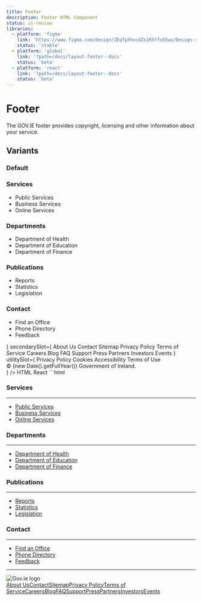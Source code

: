```yaml
---
title: Footer
description: Footer HTML Component
status: in-review
libraries:
  - platform: 'figma'
    link: 'https://www.figma.com/design/ZEqfpXhocdZs1K5YfsE5ws/Design-system?node-id=4939-2662'
    status: 'stable'
  - platform: 'global'
    link: '?path=/docs/layout-footer--docs'
    status: 'beta'
  - platform: 'react'
    link: '?path=/docs/layout-footer--docs'
    status: 'beta'
---
```


# Footer

The GOV.IE footer provides copyright, licensing and other information about your service.

## Variants

### Default

<ComponentContainer fullWidth>
  <Footer
    primarySlot={
      <div className="gi-grid-responsive !gi-ml-0 !gi-mr-0">
        <div className="gi-col-span-4 md:gi-col-span-4 lg:gi-col-span-3">
          <h3 className="gi-heading-sm gi-mb-4">Services</h3>
          <SectionBreak color="gi-border-gray-100" size="md" />
          <ul className="gi-space-y-2">
            <li>
              <Link
                noColor
                href="/services/public-services"
                aria-label="Public Services"
              >
                Public Services
              </Link>
            </li>
            <li>
              <Link
                noColor
                href="/services/business-services"
                aria-label="Business Services"
              >
                Business Services
              </Link>
            </li>
            <li>
              <Link
                noColor
                href="/services/online-services"
                aria-label="Online Services"
              >
                Online Services
              </Link>
            </li>
          </ul>
        </div>
        <div className="gi-col-span-4 md:gi-col-span-4 lg:gi-col-span-3">
          <h3 className="gi-heading-sm gi-mb-4">Departments</h3>
          <SectionBreak color="gi-border-gray-100" size="md" />
          <ul className="gi-space-y-2">
            <li>
              <Link
                noColor
                href="/departments/health"
                aria-label="Department of Health"
              >
                Department of Health
              </Link>
            </li>
            <li>
              <Link
                noColor
                href="/departments/education"
                aria-label="Department of Education"
              >
                Department of Education
              </Link>
            </li>
            <li>
              <Link
                noColor
                href="/departments/finance"
                aria-label="Department of Finance"
              >
                Department of Finance
              </Link>
            </li>
          </ul>
        </div>
        <div className="gi-col-span-4 md:gi-col-span-4 lg:gi-col-span-3">
          <h3 className="gi-heading-sm gi-mb-4">Publications</h3>
          <SectionBreak color="gi-border-gray-100" size="md" />
          <ul className="gi-space-y-2">
            <li>
              <Link noColor href="/publications/reports" aria-label="Reports">
                Reports
              </Link>
            </li>
            <li>
              <Link
                noColor
                href="/publications/statistics"
                aria-label="Statistics"
              >
                Statistics
              </Link>
            </li>
            <li>
              <Link
                noColor
                href="/publications/legislation"
                aria-label="Legislation"
              >
                Legislation
              </Link>
            </li>
          </ul>
        </div>
        <div className="gi-col-span-4 md:gi-col-span-4 lg:gi-col-span-3">
          <h3 className="gi-heading-sm gi-mb-4">Contact</h3>
          <SectionBreak color="gi-border-gray-100" size="md" />
          <ul className="gi-space-y-2">
            <li>
              <Link
                noColor
                href="/contact/find-an-office"
                aria-label="Find an Office"
              >
                Find an Office
              </Link>
            </li>
            <li>
              <Link
                noColor
                href="/contact/phone-directory"
                aria-label="Phone Directory"
              >
                Phone Directory
              </Link>
            </li>
            <li>
              <Link noColor href="/contact/feedback" aria-label="Feedback">
                Feedback
              </Link>
            </li>
          </ul>
        </div>
      </div>
    }
    secondarySlot={
      <Stack direction={'column'} gap={4}>
        <Stack
          direction={{ base: 'column', xs: 'column', md: 'row' }}
          gap={4}
          wrap
        >
          <Link noColor href="/about-us" aria-label="About Us">
            About Us
          </Link>
          <Link noColor href="/contact" aria-label="Contact">
            Contact
          </Link>
          <Link noColor href="/sitemap" aria-label="Sitemap">
            Sitemap
          </Link>
          <Link noColor href="/privacy-policy" aria-label="Privacy Policy">
            Privacy Policy
          </Link>
          <Link noColor href="/terms-of-service" aria-label="Terms of Service">
            Terms of Service
          </Link>
          <Link noColor href="/careers" aria-label="Careers">
            Careers
          </Link>
          <Link noColor href="/blog" aria-label="Blog">
            Blog
          </Link>
          <Link noColor href="/faq" aria-label="FAQ">
            FAQ
          </Link>
          <Link noColor href="/support" aria-label="Support">
            Support
          </Link>
          <Link noColor href="/press" aria-label="Press">
            Press
          </Link>
          <Link noColor href="/partners" aria-label="Partners">
            Partners
          </Link>
          <Link noColor href="/investors" aria-label="Investors">
            Investors
          </Link>
          <Link noColor href="/events" aria-label="Events">
            Events
          </Link>
        </Stack>
        <Stack direction={'row'} gap={4}>
          <Icon icon="social_x" />
          <Icon icon="social_facebook" />
          <Icon icon="social_bluesky" />
          <Icon icon="social_linkedin" />
        </Stack>
      </Stack>
    }
    utilitySlot={
      <Stack
        direction={{ base: 'column', xs: 'column', md: 'row' }}
        gap={4}
        itemsDistribution="center"
        itemsAlignment="center"
      >
        <Link noColor href="/privacy-policy" aria-label="Privacy Policy">
          Privacy Policy
        </Link>
        <Link noColor href="/cookies" aria-label="Cookies">
          Cookies
        </Link>
        <Link noColor href="/accessibility" aria-label="Accessibility">
          Accessibility
        </Link>
        <Link noColor href="/terms-of-use" aria-label="Terms of Use">
          Terms of Use
        </Link>
        <div className="gi-text-sm">
          © {new Date().getFullYear()} Government of Ireland.
        </div>
      </Stack>
    }
  />
</ComponentContainer>

<Tabs id="tab1">
  <TabList>
    <TabItem value="tab11" checked>HTML</TabItem>
    <TabItem value="tab12">React</TabItem>
  </TabList>
  <TabPanel value="tab11">        
    ```html
    <footer class="gi-footer" data-module="gieds-footer" role="contentinfo" aria-label="Footer">
      <div class="gi-footer-container">
        <div data-testid="govie-container" class="gi-layout-container">
          <div aria-label="Primary footer slot">
              <div class="gi-grid-responsive !gi-ml-0 !gi-mr-0">
                  <div class="gi-col-span-4 md:gi-col-span-4 lg:gi-col-span-3">
                      <h3 class="gi-heading-sm gi-mb-4">Services</h3>
                      <hr class="gi-section-break-md gi-border-gray-100" role="separator" aria-label="Section break">
                      <ul class="gi-list-bullet">
                          <li><a href="/services/public-services" aria-label="Public Services"
                                  class="gi-link gi-link-inherit">Public Services</a></li>
                          <li><a href="/services/business-services" aria-label="Business Services"
                                  class="gi-link gi-link-inherit">Business Services</a></li>
                          <li><a href="/services/online-services" aria-label="Online Services"
                                  class="gi-link gi-link-inherit">Online Services</a></li>
                      </ul>
                  </div>
                  <div class="gi-col-span-4 md:gi-col-span-4 lg:gi-col-span-3">
                      <h3 class="gi-heading-sm gi-mb-4">Departments</h3>
                      <hr class="gi-section-break-md gi-border-gray-100" role="separator" aria-label="Section break">
                      <ul class="gi-list-bullet">
                          <li><a href="/departments/health" aria-label="Department of Health"
                                  class="gi-link gi-link-inherit">Department of Health</a></li>
                          <li><a href="/departments/education" aria-label="Department of Education"
                                  class="gi-link gi-link-inherit">Department of Education</a></li>
                          <li><a href="/departments/finance" aria-label="Department of Finance"
                                  class="gi-link gi-link-inherit">Department of Finance</a></li>
                      </ul>
                  </div>
                  <div class="gi-col-span-4 md:gi-col-span-4 lg:gi-col-span-3">
                      <h3 class="gi-heading-sm gi-mb-4">Publications</h3>
                      <hr class="gi-section-break-md gi-border-gray-100" role="separator" aria-label="Section break">
                      <ul class="gi-list-bullet">
                          <li><a href="/publications/reports" aria-label="Reports"
                                  class="gi-link gi-link-inherit">Reports</a></li>
                          <li><a href="/publications/statistics" aria-label="Statistics"
                                  class="gi-link gi-link-inherit">Statistics</a></li>
                          <li><a href="/publications/legislation" aria-label="Legislation"
                                  class="gi-link gi-link-inherit">Legislation</a></li>
                      </ul>
                  </div>
                  <div class="gi-col-span-4 md:gi-col-span-4 lg:gi-col-span-3">
                      <h3 class="gi-heading-sm gi-mb-4">Contact</h3>
                      <hr class="gi-section-break-md gi-border-gray-100" role="separator" aria-label="Section break">
                      <ul class="gi-list-bullet">
                          <li><a href="/contact/find-an-office" aria-label="Find an Office"
                                  class="gi-link gi-link-inherit">Find an Office</a></li>
                          <li><a href="/contact/phone-directory" aria-label="Phone Directory"
                                  class="gi-link gi-link-inherit">Phone Directory</a></li>
                          <li><a href="/contact/feedback" aria-label="Feedback"
                                  class="gi-link gi-link-inherit">Feedback</a></li>
                      </ul>
                  </div>
              </div>
          </div>
          <hr class="gi-section-break-lg gi-border-gray-100" role="separator" aria-label="Section break">
          <div class="gi-footer-secondary-slot" aria-label="Secondary footer slot">
              <div class="gi-footer-logo">
                  <img class="gi-h-16"
                      src="https://raw.githubusercontent.com/ogcio/govie-ds/refs/heads/main/assets/logos/gov-of-ireland/harp-gold-text-green.svg"
                      alt="Gov.ie logo" />
              </div>
              <div class="gi-footer-secondary-slot-content">
                  <div class="gi-flex gi-w-full gi-justify-start gi-items-start gi-flex-col gi-gap-4 gi-flex-nowrap"
                      role="region" style="height:100%">
                      <div class="gi-flex gi-w-full gi-justify-start gi-items-start gi-flex-row gi-gap-4 gi-flex-wrap"
                          role="region" style="height:100%" data-testid="govie-stack-item-0"><a href="/about-us"
                              aria-label="About Us" class="gi-link gi-link-inherit" data-testid="govie-stack-item-0">About
                              Us</a><a href="/contact" aria-label="Contact" class="gi-link gi-link-inherit"
                              data-testid="govie-stack-item-1">Contact</a><a href="/sitemap" aria-label="Sitemap"
                              class="gi-link gi-link-inherit" data-testid="govie-stack-item-2">Sitemap</a><a
                              href="/privacy-policy" aria-label="Privacy Policy" class="gi-link gi-link-inherit"
                              data-testid="govie-stack-item-3">Privacy Policy</a><a href="/terms-of-service"
                              aria-label="Terms of Service" class="gi-link gi-link-inherit"
                              data-testid="govie-stack-item-4">Terms of Service</a><a href="/careers" aria-label="Careers"
                              class="gi-link gi-link-inherit" data-testid="govie-stack-item-5">Careers</a><a href="/blog"
                              aria-label="Blog" class="gi-link gi-link-inherit"
                              data-testid="govie-stack-item-6">Blog</a><a href="/faq" aria-label="FAQ"
                              class="gi-link gi-link-inherit" data-testid="govie-stack-item-7">FAQ</a><a href="/support"
                              aria-label="Support" class="gi-link gi-link-inherit"
                              data-testid="govie-stack-item-8">Support</a><a href="/press" aria-label="Press"
                              class="gi-link gi-link-inherit" data-testid="govie-stack-item-9">Press</a><a
                              href="/partners" aria-label="Partners" class="gi-link gi-link-inherit"
                              data-testid="govie-stack-item-10">Partners</a><a href="/investors" aria-label="Investors"
                              class="gi-link gi-link-inherit" data-testid="govie-stack-item-11">Investors</a><a
                              href="/events" aria-label="Events" class="gi-link gi-link-inherit"
                              data-testid="govie-stack-item-12">Events</a></div>
                      <div class="gi-flex gi-w-full gi-justify-start gi-items-start gi-flex-row gi-gap-4 gi-flex-nowrap"
                          role="region" style="height:100%" data-testid="govie-stack-item-1"><svg width="24px"
                              height="24px" viewBox="0 0 24 24" class="gi-block" fill="none"
                              xmlns="http://www.w3.org/2000/svg">
                              <path
                                  d="M13.8623 10.4686L21.1542 2H19.4263L13.0947 9.3532L8.03772 2H2.20508L9.85224 13.1193L2.20508 22H3.93312L10.6194 14.2348L15.96 22H21.7926L13.8623 10.4686ZM4.55576 3.29968H7.20993L19.4271 20.7594H16.7729L4.55576 3.29968Z"
                                  fill="#0B0C0C"></path>
                          </svg><svg width="24px" height="24px" viewBox="0 0 24 24" class="gi-block" fill="none"
                              xmlns="http://www.w3.org/2000/svg">
                              <path
                                  d="M12 1C5.925 1 1 5.95031 1 12.0565C1 17.5999 5.0625 22.1768 10.356 22.9764V14.987H7.6345V12.0807H10.356V10.1468C10.356 6.9449 11.908 5.53921 14.5555 5.53921C15.8235 5.53921 16.494 5.63369 16.8115 5.67692V8.21389H15.0055C13.8815 8.21389 13.489 9.28486 13.489 10.492V12.0807H16.783L16.336 14.987H13.489V23C18.858 22.2678 23 17.6537 23 12.0565C23 5.95031 18.075 1 12 1Z"
                                  fill="#0B0C0C"></path>
                          </svg><svg width="24px" height="24px" viewBox="0 0 24 24" class="gi-block" fill="none"
                              xmlns="http://www.w3.org/2000/svg">
                              <path
                                  d="M5.76884 3.30802C8.29094 5.20793 11.0042 9.05965 12 11.1266V16.5861C12 16.4699 11.9553 16.6012 11.8591 16.8841C11.3393 18.4158 9.30912 24.394 4.66678 19.6148C2.22237 17.0986 3.354 14.5823 7.8035 13.8226C5.25803 14.2571 2.39631 13.5391 1.61119 10.7237C1.385 9.91387 1 4.92537 1 4.25162C1 0.876681 3.94903 1.93749 5.76884 3.30802ZM18.2312 3.30802C15.7091 5.20793 12.9958 9.05965 12 11.1266V16.5861C12 16.4699 12.0447 16.6012 12.1409 16.8841C12.6607 18.4158 14.6909 24.394 19.3332 19.6148C21.7776 17.0986 20.646 14.5823 16.1965 13.8226C18.742 14.2571 21.6037 13.5391 22.3888 10.7237C22.615 9.91387 23 4.92537 23 4.25162C23 0.876681 20.0513 1.93749 18.2312 3.30802Z"
                                  fill="#0B0C0C"></path>
                          </svg><svg width="24px" height="24px" viewBox="0 0 24 24" class="gi-block" fill="none"
                              xmlns="http://www.w3.org/2000/svg">
                              <path
                                  d="M21.3719 1C22.2689 1 22.9994 1.71022 22.9994 2.58626V21.4125C22.9994 22.2886 22.2689 23 21.3719 23H2.62264C1.72745 23 1 22.2886 1 21.4125V2.58626C1 1.71022 1.72745 1 2.62264 1H21.3719ZM19.7469 19.7463V13.9885C19.7469 11.1609 19.1364 8.98705 15.8326 8.98705C14.2451 8.98705 13.1804 9.8575 12.7453 10.6828H12.7007V9.24759H9.57286V19.7463H12.8319V14.5536C12.8319 13.184 13.091 11.8571 14.7888 11.8571C16.4633 11.8571 16.4843 13.4233 16.4843 14.6408V19.7463H19.7469ZM7.52588 9.24759H4.25963V19.7463H7.52588V9.24759ZM5.89362 4.02869C4.84566 4.02869 4.00064 4.87646 4.00064 5.92085C4.00064 6.9655 4.84566 7.81323 5.89362 7.81323C6.93745 7.81323 7.78488 6.9655 7.78488 5.92085C7.78488 4.87646 6.93745 4.02869 5.89362 4.02869Z"
                                  fill="#0B0C0C"></path>
                          </svg></div>
                  </div>
              </div>
          </div>
        </div>
      </div>
      <div class="gi-footer-utility" aria-label="Utility links">
          <div class="gi-flex gi-w-full gi-justify-center gi-items-center gi-flex-col xs:gi-flex-col md:gi-flex-row gi-gap-4 gi-flex-nowrap"
              role="region" style="height:100%"><a href="/privacy-policy" aria-label="Privacy Policy"
                  class="gi-link gi-link-inherit" data-testid="govie-stack-item-0">Privacy Policy</a><a href="/cookies"
                  aria-label="Cookies" class="gi-link gi-link-inherit" data-testid="govie-stack-item-1">Cookies</a><a
                  href="/accessibility" aria-label="Accessibility" class="gi-link gi-link-inherit"
                  data-testid="govie-stack-item-2">Accessibility</a><a href="/terms-of-use" aria-label="Terms of Use"
                  class="gi-link gi-link-inherit" data-testid="govie-stack-item-3">Terms of Use</a>
              <div class="gi-text-sm" data-testid="govie-stack-item-4">© <!-- -->2025<!-- --> Government of Ireland.</div>
          </div>
      </div>
    </footer>
    ```
  </TabPanel>
  <TabPanel value="tab12">
    ```jsx
    import { Footer } from '@govie-ds/react';

    <Footer
      primarySlot={
        <div className="gi-grid-responsive !gi-ml-0 !gi-mr-0">
          <div className="gi-col-span-4 md:gi-col-span-4 lg:gi-col-span-3">
            <h3 className="gi-heading-sm gi-mb-4">Services</h3>
            <SectionBreak color="gi-border-gray-100" size="md" />
            <ul className="gi-space-y-2">
              <li>
                <Link
                  noColor
                  href="/services/public-services"
                  aria-label="Public Services"
                >
                  Public Services
                </Link>
              </li>
              <li>
                <Link
                  noColor
                  href="/services/business-services"
                  aria-label="Business Services"
                >
                  Business Services
                </Link>
              </li>
              <li>
                <Link
                  noColor
                  href="/services/online-services"
                  aria-label="Online Services"
                >
                  Online Services
                </Link>
              </li>
            </ul>
          </div>
          <div className="gi-col-span-4 md:gi-col-span-4 lg:gi-col-span-3">
            <h3 className="gi-heading-sm gi-mb-4">Departments</h3>
            <SectionBreak color="gi-border-gray-100" size="md" />
            <ul className="gi-space-y-2">
              <li>
                <Link
                  noColor
                  href="/departments/health"
                  aria-label="Department of Health"
                >
                  Department of Health
                </Link>
              </li>
              <li>
                <Link
                  noColor
                  href="/departments/education"
                  aria-label="Department of Education"
                >
                  Department of Education
                </Link>
              </li>
              <li>
                <Link
                  noColor
                  href="/departments/finance"
                  aria-label="Department of Finance"
                >
                  Department of Finance
                </Link>
              </li>
            </ul>
          </div>
          <div className="gi-col-span-4 md:gi-col-span-4 lg:gi-col-span-3">
            <h3 className="gi-heading-sm gi-mb-4">Publications</h3>
            <SectionBreak color="gi-border-gray-100" size="md" />
            <ul className="gi-space-y-2">
              <li>
                <Link noColor href="/publications/reports" aria-label="Reports">
                  Reports
                </Link>
              </li>
              <li>
                <Link
                  noColor
                  href="/publications/statistics"
                  aria-label="Statistics"
                >
                  Statistics
                </Link>
              </li>
              <li>
                <Link
                  noColor
                  href="/publications/legislation"
                  aria-label="Legislation"
                >
                  Legislation
                </Link>
              </li>
            </ul>
          </div>
          <div className="gi-col-span-4 md:gi-col-span-4 lg:gi-col-span-3">
            <h3 className="gi-heading-sm gi-mb-4">Contact</h3>
            <SectionBreak color="gi-border-gray-100" size="md" />
            <ul className="gi-space-y-2">
              <li>
                <Link
                  noColor
                  href="/contact/find-an-office"
                  aria-label="Find an Office"
                >
                  Find an Office
                </Link>
              </li>
              <li>
                <Link
                  noColor
                  href="/contact/phone-directory"
                  aria-label="Phone Directory"
                >
                  Phone Directory
                </Link>
              </li>
              <li>
                <Link noColor href="/contact/feedback" aria-label="Feedback">
                  Feedback
                </Link>
              </li>
            </ul>
          </div>
        </div>
      }
      secondarySlot={
        <Stack direction={'column'} gap={4}>
          <Stack direction={{ base: 'column', xs: 'column', md: 'row' }} gap={4} wrap>
            <Link noColor href="/about-us" aria-label="About Us">
              About Us
            </Link>
            <Link noColor href="/contact" aria-label="Contact">
              Contact
            </Link>
            <Link noColor href="/sitemap" aria-label="Sitemap">
              Sitemap
            </Link>
            <Link noColor href="/privacy-policy" aria-label="Privacy Policy">
              Privacy Policy
            </Link>
            <Link noColor href="/terms-of-service" aria-label="Terms of Service">
              Terms of Service
            </Link>
            <Link noColor href="/careers" aria-label="Careers">
              Careers
            </Link>
            <Link noColor href="/blog" aria-label="Blog">
              Blog
            </Link>
            <Link noColor href="/faq" aria-label="FAQ">
              FAQ
            </Link>
            <Link noColor href="/support" aria-label="Support">
              Support
            </Link>
            <Link noColor href="/press" aria-label="Press">
              Press
            </Link>
            <Link noColor href="/partners" aria-label="Partners">
              Partners
            </Link>
            <Link noColor href="/investors" aria-label="Investors">
              Investors
            </Link>
            <Link noColor href="/events" aria-label="Events">
              Events
            </Link>
          </Stack>
          <Stack direction={'row'} gap={4}>
            <Icon icon="social_x" />
            <Icon icon="social_facebook" />
            <Icon icon="social_bluesky" />
            <Icon icon="social_linkedin" />
          </Stack>
        </Stack>
      }
      utilitySlot= {
        <Stack
          direction={{ base: 'column', xs: 'column', md: 'row' }}
          gap={4}
          itemsDistribution="center"
          itemsAlignment="center"
        >
          <Link noColor href="/privacy-policy" aria-label="Privacy Policy">
            Privacy Policy
          </Link>
          <Link noColor href="/cookies" aria-label="Cookies">
            Cookies
          </Link>
          <Link noColor href="/accessibility" aria-label="Accessibility">
            Accessibility
          </Link>
          <Link noColor href="/terms-of-use" aria-label="Terms of Use">
            Terms of Use
          </Link>
          <div className="gi-text-sm">
            © {new Date().getFullYear()} Government of Ireland.
          </div>
        </Stack>
      }
    />
    ```

  </TabPanel>
</Tabs>

### Without Primary

<ComponentContainer fullWidth>
  <Footer
    secondarySlot={
      <Stack direction={'column'} gap={4}>
        <Stack
          direction={{ base: 'column', xs: 'column', md: 'row' }}
          gap={4}
          wrap
        >
          <Link noColor href="/about-us" aria-label="About Us">
            About Us
          </Link>
          <Link noColor href="/contact" aria-label="Contact">
            Contact
          </Link>
          <Link noColor href="/sitemap" aria-label="Sitemap">
            Sitemap
          </Link>
          <Link noColor href="/privacy-policy" aria-label="Privacy Policy">
            Privacy Policy
          </Link>
          <Link noColor href="/terms-of-service" aria-label="Terms of Service">
            Terms of Service
          </Link>
          <Link noColor href="/careers" aria-label="Careers">
            Careers
          </Link>
          <Link noColor href="/blog" aria-label="Blog">
            Blog
          </Link>
          <Link noColor href="/faq" aria-label="FAQ">
            FAQ
          </Link>
          <Link noColor href="/support" aria-label="Support">
            Support
          </Link>
          <Link noColor href="/press" aria-label="Press">
            Press
          </Link>
          <Link noColor href="/partners" aria-label="Partners">
            Partners
          </Link>
          <Link noColor href="/investors" aria-label="Investors">
            Investors
          </Link>
          <Link noColor href="/events" aria-label="Events">
            Events
          </Link>
        </Stack>
        <Stack direction={'row'} gap={4}>
          <Icon icon="social_x" />
          <Icon icon="social_facebook" />
          <Icon icon="social_bluesky" />
          <Icon icon="social_linkedin" />
        </Stack>
      </Stack>
    }
    utilitySlot={
      <Stack
        direction={{ base: 'column', xs: 'column', md: 'row' }}
        gap={4}
        itemsDistribution="center"
        itemsAlignment="center"
      >
        <Link noColor href="/privacy-policy" aria-label="Privacy Policy">
          Privacy Policy
        </Link>
        <Link noColor href="/cookies" aria-label="Cookies">
          Cookies
        </Link>
        <Link noColor href="/accessibility" aria-label="Accessibility">
          Accessibility
        </Link>
        <Link noColor href="/terms-of-use" aria-label="Terms of Use">
          Terms of Use
        </Link>
        <div className="gi-text-sm">
          © {new Date().getFullYear()} Government of Ireland.
        </div>
      </Stack>
    }
  />
</ComponentContainer>

<Tabs id="tab2">
  <TabList>
    <TabItem value="tab21" checked>HTML</TabItem>
    <TabItem value="tab22">React</TabItem>
  </TabList>
  <TabPanel value="tab21">        
    ```html
    <footer class="gi-footer" data-module="gieds-footer" role="contentinfo" aria-label="Footer">
      <div class="gi-footer-container">
        <div data-testid="govie-container" class="gi-layout-container">
          <div class="gi-footer-secondary-slot" aria-label="Secondary footer slot">
            <div class="gi-footer-logo">
                <img class="gi-h-16"
                    src="https://raw.githubusercontent.com/ogcio/govie-ds/refs/heads/main/assets/logos/gov-of-ireland/harp-gold-text-green.svg"
                    alt="Gov.ie logo" />
            </div>
            <div class="gi-footer-secondary-slot-content">
                <div class="gi-flex gi-w-full gi-justify-start gi-items-start gi-flex-col gi-gap-4 gi-flex-nowrap"
                    role="region" style="height:100%">
                    <div class="gi-flex gi-w-full gi-justify-start gi-items-start gi-flex-row gi-gap-4 gi-flex-wrap"
                        role="region" style="height:100%" data-testid="govie-stack-item-0"><a href="/about-us"
                            aria-label="About Us" class="gi-link gi-link-inherit" data-testid="govie-stack-item-0">About
                            Us</a><a href="/contact" aria-label="Contact" class="gi-link gi-link-inherit"
                            data-testid="govie-stack-item-1">Contact</a><a href="/sitemap" aria-label="Sitemap"
                            class="gi-link gi-link-inherit" data-testid="govie-stack-item-2">Sitemap</a><a
                            href="/privacy-policy" aria-label="Privacy Policy" class="gi-link gi-link-inherit"
                            data-testid="govie-stack-item-3">Privacy Policy</a><a href="/terms-of-service"
                            aria-label="Terms of Service" class="gi-link gi-link-inherit"
                            data-testid="govie-stack-item-4">Terms of Service</a><a href="/careers" aria-label="Careers"
                            class="gi-link gi-link-inherit" data-testid="govie-stack-item-5">Careers</a><a href="/blog"
                            aria-label="Blog" class="gi-link gi-link-inherit"
                            data-testid="govie-stack-item-6">Blog</a><a href="/faq" aria-label="FAQ"
                            class="gi-link gi-link-inherit" data-testid="govie-stack-item-7">FAQ</a><a href="/support"
                            aria-label="Support" class="gi-link gi-link-inherit"
                            data-testid="govie-stack-item-8">Support</a><a href="/press" aria-label="Press"
                            class="gi-link gi-link-inherit" data-testid="govie-stack-item-9">Press</a><a
                            href="/partners" aria-label="Partners" class="gi-link gi-link-inherit"
                            data-testid="govie-stack-item-10">Partners</a><a href="/investors" aria-label="Investors"
                            class="gi-link gi-link-inherit" data-testid="govie-stack-item-11">Investors</a><a
                            href="/events" aria-label="Events" class="gi-link gi-link-inherit"
                            data-testid="govie-stack-item-12">Events</a></div>
                    <div class="gi-flex gi-w-full gi-justify-start gi-items-start gi-flex-row gi-gap-4 gi-flex-nowrap"
                        role="region" style="height:100%" data-testid="govie-stack-item-1"><svg width="24px"
                            height="24px" viewBox="0 0 24 24" class="gi-block" fill="none"
                            xmlns="http://www.w3.org/2000/svg">
                            <path
                                d="M13.8623 10.4686L21.1542 2H19.4263L13.0947 9.3532L8.03772 2H2.20508L9.85224 13.1193L2.20508 22H3.93312L10.6194 14.2348L15.96 22H21.7926L13.8623 10.4686ZM4.55576 3.29968H7.20993L19.4271 20.7594H16.7729L4.55576 3.29968Z"
                                fill="#0B0C0C"></path>
                        </svg><svg width="24px" height="24px" viewBox="0 0 24 24" class="gi-block" fill="none"
                            xmlns="http://www.w3.org/2000/svg">
                            <path
                                d="M12 1C5.925 1 1 5.95031 1 12.0565C1 17.5999 5.0625 22.1768 10.356 22.9764V14.987H7.6345V12.0807H10.356V10.1468C10.356 6.9449 11.908 5.53921 14.5555 5.53921C15.8235 5.53921 16.494 5.63369 16.8115 5.67692V8.21389H15.0055C13.8815 8.21389 13.489 9.28486 13.489 10.492V12.0807H16.783L16.336 14.987H13.489V23C18.858 22.2678 23 17.6537 23 12.0565C23 5.95031 18.075 1 12 1Z"
                                fill="#0B0C0C"></path>
                        </svg><svg width="24px" height="24px" viewBox="0 0 24 24" class="gi-block" fill="none"
                            xmlns="http://www.w3.org/2000/svg">
                            <path
                                d="M5.76884 3.30802C8.29094 5.20793 11.0042 9.05965 12 11.1266V16.5861C12 16.4699 11.9553 16.6012 11.8591 16.8841C11.3393 18.4158 9.30912 24.394 4.66678 19.6148C2.22237 17.0986 3.354 14.5823 7.8035 13.8226C5.25803 14.2571 2.39631 13.5391 1.61119 10.7237C1.385 9.91387 1 4.92537 1 4.25162C1 0.876681 3.94903 1.93749 5.76884 3.30802ZM18.2312 3.30802C15.7091 5.20793 12.9958 9.05965 12 11.1266V16.5861C12 16.4699 12.0447 16.6012 12.1409 16.8841C12.6607 18.4158 14.6909 24.394 19.3332 19.6148C21.7776 17.0986 20.646 14.5823 16.1965 13.8226C18.742 14.2571 21.6037 13.5391 22.3888 10.7237C22.615 9.91387 23 4.92537 23 4.25162C23 0.876681 20.0513 1.93749 18.2312 3.30802Z"
                                fill="#0B0C0C"></path>
                        </svg><svg width="24px" height="24px" viewBox="0 0 24 24" class="gi-block" fill="none"
                            xmlns="http://www.w3.org/2000/svg">
                            <path
                                d="M21.3719 1C22.2689 1 22.9994 1.71022 22.9994 2.58626V21.4125C22.9994 22.2886 22.2689 23 21.3719 23H2.62264C1.72745 23 1 22.2886 1 21.4125V2.58626C1 1.71022 1.72745 1 2.62264 1H21.3719ZM19.7469 19.7463V13.9885C19.7469 11.1609 19.1364 8.98705 15.8326 8.98705C14.2451 8.98705 13.1804 9.8575 12.7453 10.6828H12.7007V9.24759H9.57286V19.7463H12.8319V14.5536C12.8319 13.184 13.091 11.8571 14.7888 11.8571C16.4633 11.8571 16.4843 13.4233 16.4843 14.6408V19.7463H19.7469ZM7.52588 9.24759H4.25963V19.7463H7.52588V9.24759ZM5.89362 4.02869C4.84566 4.02869 4.00064 4.87646 4.00064 5.92085C4.00064 6.9655 4.84566 7.81323 5.89362 7.81323C6.93745 7.81323 7.78488 6.9655 7.78488 5.92085C7.78488 4.87646 6.93745 4.02869 5.89362 4.02869Z"
                                fill="#0B0C0C"></path>
                        </svg></div>
                </div>
              </div>
            </div>
          </div>
      </div>
      <div class="gi-footer-utility" aria-label="Utility links">
        <div class="gi-flex gi-w-full gi-justify-center gi-items-center gi-flex-col xs:gi-flex-col md:gi-flex-row gi-gap-4 gi-flex-nowrap"
            role="region" style="height:100%"><a href="/privacy-policy" aria-label="Privacy Policy"
                class="gi-link gi-link-inherit" data-testid="govie-stack-item-0">Privacy Policy</a><a href="/cookies"
                aria-label="Cookies" class="gi-link gi-link-inherit" data-testid="govie-stack-item-1">Cookies</a><a
                href="/accessibility" aria-label="Accessibility" class="gi-link gi-link-inherit"
                data-testid="govie-stack-item-2">Accessibility</a><a href="/terms-of-use" aria-label="Terms of Use"
                class="gi-link gi-link-inherit" data-testid="govie-stack-item-3">Terms of Use</a>
          <div class="gi-text-sm" data-testid="govie-stack-item-4">© <!-- -->2025<!-- --> Government of Ireland.</div>
        </div>
      </div>
    </footer>

    ```

  </TabPanel>
  <TabPanel value="tab22">
    ```jsx
    import { Footer } from '@govie-ds/react';

    <Footer
      secondarySlot={
        <Stack direction={'column'} gap={4}>
          <Stack direction={'row'} gap={4} wrap>
            <Link noColor href="/about-us" aria-label="About Us">
              About Us
            </Link>
            <Link noColor href="/contact" aria-label="Contact">
              Contact
            </Link>
            <Link noColor href="/sitemap" aria-label="Sitemap">
              Sitemap
            </Link>
            <Link noColor href="/privacy-policy" aria-label="Privacy Policy">
              Privacy Policy
            </Link>
            <Link noColor href="/terms-of-service" aria-label="Terms of Service">
              Terms of Service
            </Link>
            <Link noColor href="/careers" aria-label="Careers">
              Careers
            </Link>
            <Link noColor href="/blog" aria-label="Blog">
              Blog
            </Link>
            <Link noColor href="/faq" aria-label="FAQ">
              FAQ
            </Link>
            <Link noColor href="/support" aria-label="Support">
              Support
            </Link>
            <Link noColor href="/press" aria-label="Press">
              Press
            </Link>
            <Link noColor href="/partners" aria-label="Partners">
              Partners
            </Link>
            <Link noColor href="/investors" aria-label="Investors">
              Investors
            </Link>
            <Link noColor href="/events" aria-label="Events">
              Events
            </Link>
          </Stack>
          <Stack direction={'row'} gap={4}>
            <Icon icon="social_x" />
            <Icon icon="social_facebook" />
            <Icon icon="social_bluesky" />
            <Icon icon="social_linkedin" />
          </Stack>
        </Stack>
      }
      utilitySlot= {
        <Stack
          direction={{ base: 'column', xs: 'column', md: 'row' }}
          gap={4}
          itemsDistribution="center"
          itemsAlignment="center"
        >
          <Link noColor href="/privacy-policy" aria-label="Privacy Policy">
            Privacy Policy
          </Link>
          <Link noColor href="/cookies" aria-label="Cookies">
            Cookies
          </Link>
          <Link noColor href="/accessibility" aria-label="Accessibility">
            Accessibility
          </Link>
          <Link noColor href="/terms-of-use" aria-label="Terms of Use">
            Terms of Use
          </Link>
          <div className="gi-text-sm">
            © {new Date().getFullYear()} Government of Ireland.
          </div>
        </Stack>
      }
    />
    ```

  </TabPanel>
</Tabs>

### Minimal

<ComponentContainer fullWidth>
  <Footer
    utilitySlot={
      <Stack
        direction={{ base: 'column', xs: 'column', md: 'row' }}
        gap={4}
        itemsDistribution="center"
        itemsAlignment="center"
      >
        <Link noColor href="/privacy-policy" aria-label="Privacy Policy">
          Privacy Policy
        </Link>
        <Link noColor href="/cookies" aria-label="Cookies">
          Cookies
        </Link>
        <Link noColor href="/accessibility" aria-label="Accessibility">
          Accessibility
        </Link>
        <Link noColor href="/terms-of-use" aria-label="Terms of Use">
          Terms of Use
        </Link>
        <div className="gi-text-sm">
          © {new Date().getFullYear()} Government of Ireland.
        </div>
      </Stack>
    }
  />
</ComponentContainer>

<Tabs id="tab3">
  <TabList>
    <TabItem value="tab31" checked>HTML</TabItem>
    <TabItem value="tab32">React</TabItem>
  </TabList>
  <TabPanel value="tab31">        
    ```html
    <footer class="gi-footer" data-module="gieds-footer" role="contentinfo" aria-label="Footer">
      <div class="gi-footer-container">
        <div data-testid="govie-container" class="gi-layout-container">
          <div class="gi-footer-secondary-slot" aria-label="Secondary footer slot">
            <div class="gi-footer-logo">
              <img class="gi-h-16"
                src="https://raw.githubusercontent.com/ogcio/govie-ds/refs/heads/main/assets/logos/gov-of-ireland/harp-gold-text-green.svg"
                alt="Gov.ie logo" />
            </div>
          </div>
        </div>
      </div>
      <div class="gi-footer-utility" aria-label="Utility links">
        <div
          class="gi-flex gi-w-full gi-justify-center gi-items-center gi-flex-col xs:gi-flex-col md:gi-flex-row gi-gap-4 gi-flex-nowrap"
          role="region" style="height:100%"><a href="/privacy-policy" aria-label="Privacy Policy"
            class="gi-link gi-link-inherit" data-testid="govie-stack-item-0">Privacy Policy</a><a href="/cookies"
            aria-label="Cookies" class="gi-link gi-link-inherit" data-testid="govie-stack-item-1">Cookies</a><a
            href="/accessibility" aria-label="Accessibility" class="gi-link gi-link-inherit"
            data-testid="govie-stack-item-2">Accessibility</a><a href="/terms-of-use" aria-label="Terms of Use"
            class="gi-link gi-link-inherit" data-testid="govie-stack-item-3">Terms of Use</a>
          <div class="gi-text-sm" data-testid="govie-stack-item-4">© <!-- -->2025<!-- --> Government of Ireland.</div>
        </div>
      </div>
    </footer>
    ```
  </TabPanel>
  <TabPanel value="tab32">
    ```jsx
    import { Footer } from '@govie-ds/react';

    <Footer
      utilitySlot= {
        <Stack
          direction={{ base: 'column', xs: 'column', md: 'row' }}
          gap={4}
          itemsDistribution="center"
          itemsAlignment="center"
        >
          <Link noColor href="/privacy-policy" aria-label="Privacy Policy">
            Privacy Policy
          </Link>
          <Link noColor href="/cookies" aria-label="Cookies">
            Cookies
          </Link>
          <Link noColor href="/accessibility" aria-label="Accessibility">
            Accessibility
          </Link>
          <Link noColor href="/terms-of-use" aria-label="Terms of Use">
            Terms of Use
          </Link>
          <div className="gi-text-sm">
            © {new Date().getFullYear()} Government of Ireland.
          </div>
        </Stack>
      }
    />
    ```

  </TabPanel>
</Tabs>

## Usage

Use the footer at the bottom of every page of your service.

### Adding Links

You can add links to:

- Privacy notice
- Accessibility statement
- Cookies page
- Terms and conditions
- Other language options
- Help content

Use ‘Privacy’, ‘Accessibility’, ‘Cookies’, and ‘Terms and conditions’ for the link text.

### Adding Secondary Navigation

Only add secondary GOV.IE navigation if you’re creating a GOV.IE service, and you want users to be able to navigate away from the service to somewhere else on the GOV.IE website. For example, you probably don’t want to encourage a user to navigate away from a linear, form-type service.

### Footer Component Slots

The footer component now accepts 3 customizable slots:

- **Primary Slot**: For essential links such as the privacy notice, accessibility statement, terms and conditions, etc.
- **Secondary Slot**: For secondary navigation, especially if you need to add other relevant links or additional GOV.IE content.
- **Utility Slot**: For supplementary items such as language options, help content, or other utilities.

### Footer Props

- **primarySlot** (optional): A node rendered in the primary section of the footer. Typically used for key links or content.

- **secondarySlot** (optional): A node rendered in the secondary section of the footer. Useful for secondary navigation or additional content.

- **utilitySlot** (optional): A node rendered in the utility area of the footer. Often used for legal links, language selectors, or settings.

- **logo** (optional): An object of type `LogoProps` representing the logo displayed in the footer.

- **className** (optional): A string for applying custom CSS classes to the footer container.

- **dataTestid** (optional): A string used as a test identifier for testing frameworks.

### Best Practices

- Always use the footer at the bottom of every page.
- Ensure the primary slot includes links to essential content like privacy, accessibility, and terms.
- Only use secondary navigation for GOV.IE services and avoid overloading the footer with unnecessary links.
- Make sure the utility slot is used sparingly for items that are not essential for navigation but are still useful for the user.

### When to Use This Component

Use the footer when you need to provide important links or secondary navigation at the bottom of your service pages. This is a standard design element for providing users with easy access to essential information and resources.

### When Not to Use This Component

Avoid using the footer if you don’t have enough content for it, or if adding a footer could overwhelm or distract users from the main content of the page. Also, refrain from using it for complex navigation schemes or as a place for redundant content that doesn't contribute to user experience.

## Status

<ComponentStatusBlock componentId="footer" />
